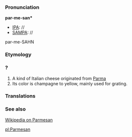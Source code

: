 ===Pronunciation===

'''par-me-san*'''
*[[IPA]]: //
*[[SAMPA]]: //
par-me-SAHN
===Etymology===

===?===
#A kind of Italian cheese originated from [[Parma]]
#Its color is champagne to yellow, mainly used for grating.
===Translations===
===See also===

[[wikipedia:en:Parmesan|Wikipedia on Parmesan]]

[[pl:Parmesan]]
